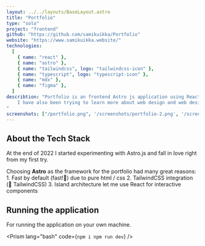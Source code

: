 ---
layout: ../../layouts/BaseLayout.astro
title: "Portfolio"
type: "solo"
project: "frontend"
github: "https://github.com/samikuikka/Portfolio"
website: "https://www.samikuikka.website/"
technologies:
  [
    { name: "react" },
    { name: "astro" },
    { name: "tailwindcss", logo: "tailwindcss-icon" },
    { name: "typescript", logo: "typescript-icon" },
    { name: "mdx" },
    { name: "figma" },
  ]
describtion: "Portfolio is an frontend Astro js application using React components. TypeScript is used in the components and Tailwind CSS used for styling.
    I have also been trying to learn more about web design and web design tools. The style of the website is designed using Figma. Some of the componenets use the material design (m3) specification on them.
"
screenshots: ["/portfolio.png", '/screenshots/portfolio-2.png', '/screenshots/portfolio-3.png', '/screenshots/portfolio-4.png']
---


## About the Tech Stack

At the end of 2022 I started experimenting with Astro.js and fall in love right from my first try.

Choosing **Astro** as the framework for the portfolio had many great reasons:
    1. Fast by default (fast!🚀) due to pure html / css
    2. TailwindCSS integration (💖 TailwindCSS) 
    3. Island architecture let me use React for interactive components

## Running the application

For running the application on your own machine.

<Prism
  lang="bash"
  code={`npm i
npm run dev`}
/>

